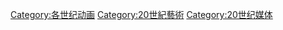 [[Category:各世纪动画|Category:各世纪动画]]
[[Category:20世紀藝術|Category:20世紀藝術]]
[[Category:20世纪媒体|Category:20世纪媒体]]